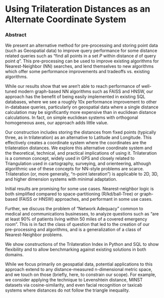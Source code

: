 # Using Trilateration Distances as an Alternate Coordinate System

### Abstract
We present an alternative method for pre-processing and storing point data (such as Geospatial data) to improve query performance for some distance related queries such as "find all points in a set $P$ within distance $d$ of query point $q$".  This pre-processing can be used to improve existing algorithms for Nearest-Neighbor (NN) searches, and lend themselves to new algorithms which offer some performance improvements and tradeoffs vs. existing algorithms.

While our results show that we aren't able to reach performance of well-tuned modern graph-based NN algorithms such as FAISS and HNSW, our approach has the benefit of being easily implemented in existing SQL databases, where we see a roughly 10x performance improvement to other in-database queries, particularly on geospatial data where a single distance calculation may be significantly more expensive than in euclidean distance calculations.  In fact, on simple euclidean systems with orthogonal homogeneous axes, our approach adds little value.

Our construction includes storing the distances from fixed points (typically three, as in trilateration) as an alternative to Latitude and Longitude.  This effectively creates a coordinate system where the coordinates are the trilateration distances.  We explore this alternative coordinate system and the theoretical, technical, and practical implications of using it.  Trilateration is a common concept, widely used in GPS and closely related to Triangulation used in cartography, surveying, and orienteering, although algorithmic use of these concepts for NN-style problems are scarce.  Trilateration (or, more generally, "n-point lateration") is applicable to 2D, 3D, and higher dimension systems with minimal adaptation.

Initial results are promising for some use cases.  Nearest-neighbor logic is both simplified compared to space-partitioning (R/kd/ball-Tree) or graph-based (FAISS or HNSW) approaches, and performant in some use cases.

Further, we discuss the problem of "Network Adequacy" common to medical and communications businesses, to analyze questions such as "are at least 90% of patients living within 50 miles of a covered emergency room".  This is in fact the class of question that led to the creation of our pre-processing and algorithms, and is a generalization of a class of Nearest-Neighbor problems.

We show constructions of the Trilateration Index in Python and SQL to show flexibility and to allow benchmarking against existing solutions in both domains.

While we focus primarily on geospatial data, potential applications to this approach extend to any distance-measured n-dimensional metric space, and we touch on those (briefly, here, to constrain our scope).  For example, we consider applying the technique to Levenshtein distance, MINST datasets via cosine-similarity, and even facial recognition or taxicab systems where distances do not follow the triangle inequality.
